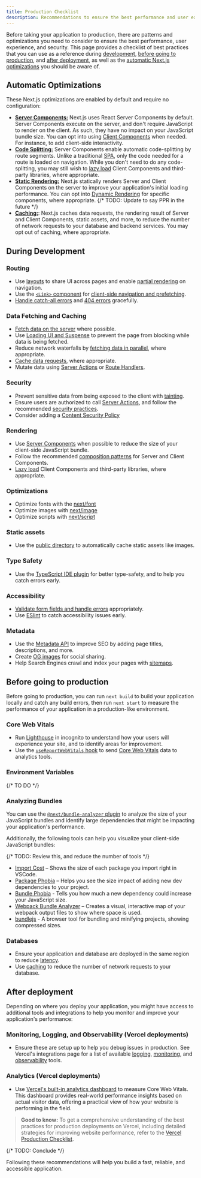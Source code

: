 ```yaml
---
title: Production Checklist
description: Recommendations to ensure the best performance and user experience before taking your Next.js application to production.
---
```


Before taking your application to production, there are patterns and optimizations you need to consider to ensure the best performance, user experience, and security. This page provides a checklist of best practices that you can use as a reference during [development](#during-development), [before going to production](#before-going-to-production), and [after deployment](#after-deployment), as well as the [automatic Next.js optimizations](#automatic-optimizations) you should be aware of.

## Automatic Optimizations

These Next.js optimizations are enabled by default and require no configuration:

- [**Server Components:**](/docs/app/building-your-application/rendering/server-components) Next.js uses React Server Components by default. Server Components execute on the server, and don't require JavaScript to render on the client. As such, they have no impact on your JavaScript bundle size. You can opt into using [Client Components](/docs/app/building-your-application/rendering/client-components) when needed. For instance, to add client-side interactivity.
- [**Code Splitting:**](/docs/app/building-your-application/routing/linking-and-navigating#how-routing-and-navigation-works) Server Components enable automatic code-splitting by route segments. Unlike a traditional [SPA](https://developer.mozilla.org/en-US/docs/Glossary/SPA), only the code needed for a route is loaded on navigation. While you don't need to do any code-splitting, you may still wish to [lazy load](/docs/app/building-your-application/optimizing/lazy-loading) Client Components and third-party libraries, where appropriate.
- [**Static Rendering:**](/docs/app/building-your-application/rendering/server-components#static-rendering-default) Next.js statically renders Server and Client Components on the server to improve your application's initial loading performance. You can opt into [Dynamic Rendering](/docs/app/building-your-application/rendering/server-components#dynamic-rendering) for specific components, where appropriate. {/* TODO: Update to say PPR in the future */}
- [**Caching:**](/docs/app/building-your-application/caching): Next.js caches data requests, the rendering result of Server and Client Components, static assets, and more, to reduce the number of network requests to your database and backend services. You may opt out of caching, where appropriate.

## During Development

### Routing

- Use [layouts](/docs/app/building-your-application/routing/pages-and-layouts#layouts) to share UI across pages and enable [partial rendering](/docs/app/building-your-application/routing/linking-and-navigating#3-partial-rendering) on navigation.
- Use the [`<Link>` component](/docs/app/building-your-application/routing/linking-and-navigating#link-component) for [client-side navigation and prefetching](/docs/app/building-your-application/routing/linking-and-navigating#how-routing-and-navigation-works).
- [Handle catch-all errors](/docs/app/building-your-application/routing/error-handling) and [404 errors](/docs/app/api-reference/file-conventions/not-found) gracefully.

### Data Fetching and Caching

- [Fetch data on the server](/docs/app/building-your-application/data-fetching/patterns#fetching-data-on-the-server) where possible.
- Use [Loading UI and Suspense](/docs/app/building-your-application/routing/loading-ui-and-streaming) to prevent the page from blocking while data is being fetched.
- Reduce network waterfalls by [fetching data in parallel](/docs/app/building-your-application/data-fetching/patterns#parallel-and-sequential-data-fetching), where appropriate.
- [Cache data requests](/docs/app/building-your-application/caching#data-cache), where appropriate.
- Mutate data using [Server Actions](/docs/app/building-your-application/data-fetching/server-actions-and-mutations) or [Route Handlers](/docs/app/building-your-application/routing/route-handlers).

### Security

- Prevent sensitive data from being exposed to the client with [tainting](/docs/app/building-your-application/data-fetching/patterns#preventing-sensitive-data-from-being-exposed-to-the-client).
- Ensure users are authorized to call [Server Actions](/docs/app/building-your-application/data-fetching/server-actions-and-mutations#authentication-and-authorization), and follow the recommended [security practices](/blog/security-nextjs-server-components-actions).
- Consider adding a [Content Security Policy](/docs/app/building-your-application/configuring/content-security-policy)

### Rendering

- Use [Server Components](/docs/app/building-your-application/rendering/server-components) when possible to reduce the size of your client-side JavaScript bundle.
- Follow the recommended [composition patterns](/docs/app/building-your-application/rendering/composition-patterns) for Server and Client Components.
- [Lazy load](/docs/app/building-your-application/optimizing/lazy-loading) Client Components and third-party libraries, where appropriate.

### Optimizations

- Optimize fonts with the [next/font](/docs/app/building-your-application/optimizing/fonts)
- Optimize images with [next/image](/docs/app/building-your-application/optimizing/images)
- Optimize scripts with [next/script](/docs/app/building-your-application/optimizing/scripts)

### Static assets

- Use the [public directory](/docs/app/building-your-application/optimizing/static-assets) to automatically cache static assets like images.

### Type Safety

- Use the [TypeScript IDE plugin](/docs/app/building-your-application/configuring/typescript) for better type-safety, and to help you catch errors early.

### Accessibility

- [Validate form fields and handle errors](/docs/app/building-your-application/data-fetching/server-actions-and-mutations#server-side-validation-and-error-handling) appropriately.
- Use [ESlint](/docs/architecture/accessibility) to catch accessibility issues early.

### Metadata

- Use the [Metadata API](/docs/app/building-your-application/optimizing/metadata) to improve SEO by adding page titles, descriptions, and more.
- Create [OG images](/docs/app/api-reference/file-conventions/metadata/opengraph-image) for social sharing.
- Help Search Engines crawl and index your pages with [sitemaps](/docs/app/api-reference/file-conventions/metadata/sitemap).

## Before going to production

Before going to production, you can run `next build` to build your application locally and catch any build errors, then run `next start` to measure the performance of your application in a production-like environment.

### Core Web Vitals

- Run [Lighthouse](https://developers.google.com/web/tools/lighthouse) in incognito to understand how your users will experience your site, and to identify areas for improvement.
- Use the [`useReportWebVitals` hook](/docs/app/api-reference/functions/use-report-web-vitals) to send [Core Web Vitals](https://web.dev/articles/vitals) data to analytics tools.

### Environment Variables

{/* TO DO */}

### Analyzing Bundles

You can use the [`@next/bundle-analyzer` plugin](/docs/app/building-your-application/optimizing/bundle-analyzer) to analyze the size of your JavaScript bundles and identify large dependencies that might be impacting your application's performance.

Additionally, the following tools can help you visualize your client-side JavaScript bundles:

{/* TODO: Review this, and reduce the number of tools */}

- [Import Cost](https://marketplace.visualstudio.com/items?itemName=wix.vscode-import-cost) – Shows the size of each package you import right in VSCode.
- [Package Phobia](https://packagephobia.com/) – Helps you see the size impact of adding new dev dependencies to your project.
- [Bundle Phobia](https://bundlephobia.com/) - Tells you how much a new dependency could increase your JavaScript size.
- [Webpack Bundle Analyzer](https://github.com/vercel/next.js/tree/canary/packages/next-bundle-analyzer) – Creates a visual, interactive map of your webpack output files to show where space is used.
- [bundlejs](https://bundlejs.com/) - A browser tool for bundling and minifying projects, showing compressed sizes.

### Databases

- Ensure your application and database are deployed in the same region to reduce [latency](https://developer.mozilla.org/en-US/docs/Web/Performance/Understanding_latency).
- Use [caching](/docs/app/building-your-application/caching#data-cache) to reduce the number of network requests to your database.

## After deployment

Depending on where you deploy your application, you might have access to additional tools and integrations to help you monitor and improve your application's performance:

### Monitoring, Logging, and Observability (Vercel deployments)

- Ensure these are setup up to help you debug issues in production. See Vercel's integrations page for a list of available [logging](https://vercel.com/integrations#logging), [monitoring](https://vercel.com/integrations#monitoring), and [observability](https://vercel.com/integrations#observability) tools.

### Analytics (Vercel deployments)

- Use [Vercel's built-in analytics dashboard](https://vercel.com/analytics) to measure Core Web Vitals. This dashboard provides real-world performance insights based on actual visitor data, offering a practical view of how your website is performing in the field.

> **Good to know:** To get a comprehensive understanding of the best practices for production deployments on Vercel, including detailed strategies for improving website performance, refer to the [Vercel Production Checklist](https://vercel.com/docs/production-checklist).

{/* TODO: Conclude */}

Following these recommendations will help you build a fast, reliable, and accessible application.

